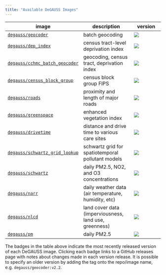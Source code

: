 ```yaml
---
title: "Available DeGAUSS Images"
---
```


| **image** |  **description** | **version** |
|-----------|------------------|-------------|
[`degauss/geocoder`](https://degauss.org/geocoder) | batch geocoding | [![](https://img.shields.io/github/v/tag/degauss-org/geocoder)](https://github.com/degauss-org/geocoder/releases)
[`degauss/dep_index`](https://degauss.org/dep_index) | census tract-level deprivation index | [![](https://img.shields.io/github/v/tag/degauss-org/dep_index)](https://github.com/degauss-org/dep_index/releases)
[`degauss/cchmc_batch_geocoder`](https://degauss.org/cchmc_batch_geocoder) | geocoding, census tract, deprivation index | [![](https://img.shields.io/github/v/tag/degauss-org/cchmc_batch_geocoder)](https://github.com/degauss-org/cchmc_batch_geocoder/releases)
[`degauss/census_block_group`](https://degauss.org/census_block_group) | census block group FIPS | [![](https://img.shields.io/github/v/tag/degauss-org/census_block_group)](https://github.com/degauss-org/census_block_group/releases)
[`degauss/roads`](https://degauss.org/roads) | proximity and length of major roads | [![](https://img.shields.io/github/v/tag/degauss-org/roads)](https://github.com/degauss-org/roads/releases)
[`degauss/greenspace`](https://degauss.org/greenspace) | enhanced vegetation index | [![](https://img.shields.io/github/v/tag/degauss-org/greenspace)](https://github.com/degauss-org/greenspace/releases)
[`degauss/drivetime`](https://degauss.org/drivetime) | distance and drive time to various care sites | [![](https://img.shields.io/github/v/tag/degauss-org/drivetime)](https://github.com/degauss-org/drivetime/releases)
[`degauss/schwartz_grid_lookup`](https://degauss.org/schwartz_grid_lookup) | schwartz grid for spatiotemporal pollutant models | [![](https://img.shields.io/github/v/tag/degauss-org/schwartz_grid_lookup)](https://github.com/degauss-org/schwartz_grid_lookup/releases)
[`degauss/schwartz`](https://degauss.org/schwartz) | daily PM2.5, NO2, and O3 concentrations | [![](https://img.shields.io/github/v/tag/degauss-org/schwartz)](https://github.com/degauss-org/schwartz/releases)
[`degauss/narr`](https://degauss.org/narr) | daily weather data (air temperature, humidity, etc) | [![](https://img.shields.io/github/v/tag/degauss-org/narr)](https://github.com/degauss-org/narr/releases)
[`degauss/nlcd`](https://degauss.org/nlcd) | land cover data (imperviousness, land use, greenness) | [![](https://img.shields.io/github/v/tag/degauss-org/nlcd)](https://github.com/degauss-org/nlcd/releases)
[`degauss/pm`](https://degauss.org/pm) | daily PM2.5 | [![](https://img.shields.io/github/v/tag/degauss-org/pm)](https://github.com/degauss-org/pm/releases)

The badges in the table above indicate the most recently released version of each DeGAUSS image. Clicking each badge links to a GitHub releases page with notes about changes made in each version release. It is possible to specify an older version by adding the tag onto the repo/image name, e.g. `degauss/geocoder:v2.2`.  


